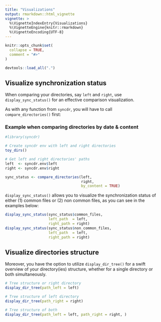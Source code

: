 ```yaml
---
title: "Visualizations"
output: rmarkdown::html_vignette
vignette: >
  %\VignetteIndexEntry{Visualizations}
  %\VignetteEngine{knitr::rmarkdown}
  %\VignetteEncoding{UTF-8}
---
```


```r
knitr::opts_chunk$set(
  collapse = TRUE,
  comment = "#>"
)

devtools::load_all(".")
```

## Visualize synchronization status

When comparing your directories, say `left` and `right`, use `display_sync_status()` for an effective comparison visualization.

As with any function from `syncdr`, you will have to call `compare_directories()` first:

### Example when comparing directories by date & content

```r

#library(syncdr)

# Create syncdr env with left and right directories
toy_dirs()

# Get left and right directories' paths 
left  <- syncdr.env$left
right <- syncdr.env$right

```


```r

sync_status <- compare_directories(left, 
                                   right,
                                   by_content = TRUE)

```

`display_sync_status()` allows you to visualize the synchronization status of either (1) common files or (2) non common files, as you can see in the examples below:

```r

display_sync_status(sync_status$common_files,
                    left_path  = left,
                    right_path = right)
display_sync_status(sync_status$non_common_files,
                    left_path  = left,
                    right_path = right)

```

## Visualize directories structure

Moreover, you have the option to utilize `display_dir_tree()` for a swift overview of your directory(ies) structure, whether for a single directory or both simultaneously.

```r

# Tree structure or right directory
display_dir_tree(path_left = left)

# Tree structure of left directory
display_dir_tree(path_right = right)

# Tree structure of both 
display_dir_tree(path_left = left, path_right = right, )
```
